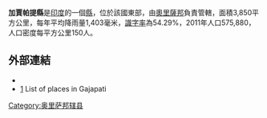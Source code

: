 '''加賈帕提縣'''是[[印度|印度]]的一個[[縣|縣]]，位於該國東部，由[[奧里薩邦|奧里薩邦]]負責管轄，面積3,850平方公里，每年平均降雨量1,403毫米，[[識字率|識字率]]為54.29%，2011年人口575,880，人口密度每平方公里150人。

==外部連結==
* {{official website|http://gajapati.nic.in}}
*[http://www.onefivenine.com/india/villag/Gajapati]{{Wayback|url=http://www.onefivenine.com/india/villag/Gajapati |date=20130728155408 }} List of places in Gajapati

{{奥里萨邦行政区划小作品}}
[[Category:奥里萨邦辖县|Category:奥里萨邦辖县]]
